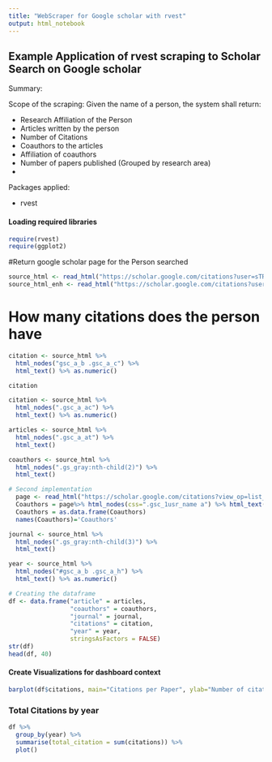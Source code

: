 ```yaml
---
title: "WebScraper for Google scholar with rvest"
output: html_notebook
---
```


## Example Application of rvest scraping to Scholar Search on Google scholar

Summary:


Scope of the scraping:
Given the name of a person, the system shall return:

- Research Affiliation of the Person
- Articles written by the person
- Number of Citations
- Coauthors to the articles
- Affiliation of coauthors
- Number of papers published (Grouped by research area)
- 

Packages applied:

- rvest

#### Loading required libraries
```r
require(rvest)
require(ggplot2)
```

#Return google scholar page for the Person searched
```r
source_html <- read_html("https://scholar.google.com/citations?user=sTR9SIQAAAAJ&hl=en&oi=ao")
source_html_enh <- read_html("https://scholar.google.com/citations?user=sTR9SIQAAAAJ&hl=en&oi=ao")

```


# How many citations does the person have
```r
citation <- source_html %>% 
  html_nodes("gsc_a_b .gsc_a_c") %>% 
  html_text() %>% as.numeric()

citation
```

```r
citation <- source_html %>% 
  html_nodes(".gsc_a_ac") %>% 
  html_text() %>% as.numeric()

articles <- source_html %>% 
  html_nodes(".gsc_a_at") %>% 
  html_text()

coauthors <- source_html %>% 
  html_nodes(".gs_gray:nth-child(2)") %>% 
  html_text()

# Second implementation
  page <- read_html("https://scholar.google.com/citations?view_op=list_colleagues&hl=en&user=sTR9SIQAAAAJ")
  Coauthors = page%>% html_nodes(css=".gsc_1usr_name a") %>% html_text()
  Coauthors = as.data.frame(Coauthors)
  names(Coauthors)='Coauthors'

journal <- source_html %>% 
  html_nodes(".gs_gray:nth-child(3)") %>% 
  html_text()

year <- source_html %>% 
  html_nodes("#gsc_a_b .gsc_a_h") %>% 
  html_text() %>% as.numeric()

```

```r
# Creating the dataframe 
df <- data.frame("article" = articles, 
                 "coauthors" = coauthors,
                 "journal" = journal, 
                 "citations" = citation,
                 "year" = year,
                 stringsAsFactors = FALSE)
str(df)
head(df, 40)
```


#### Create Visualizations for dashboard context
```r
barplot(df$citations, main="Citations per Paper", ylab="Number of citations", col="blue", xlab="")
```
### Total Citations by year
```r
df %>% 
  group_by(year) %>% 
  summarise(total_citation = sum(citations)) %>% 
  plot()
```

